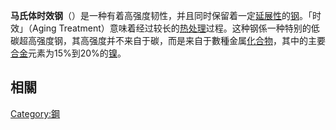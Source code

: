 {{Expand|time=2013-02-03T13:47:31+00:00 }}
{{noteTA|7=zh-tw:麻時效鋼;zh-cn:马氏体时效钢;|1=zh-tw:麻田散鐵;zh-cn:马氏体;
|2=zh-tw:肥粒鐵;zh-cn:铁素体;
|3=zh-tw:沃斯田鐵;zh-cn:奥氏体;
|4=zh-tw:波來鐵;zh-cn:珠光体;
|5=zh-tw:變韌鐵;zh-cn:贝氏体;
|6=zh-tw:雪明碳鐵;zh-cn:碳化三铁;}}{{鋼鐵}}
'''马氏体时效钢'''（{{lang-en|Maraging steel}}）是一种有着高强度韧性，并且同时保留着一定[[延展性|延展性]]的[[钢|钢]]。「时效」（Aging Treatment）意味着经过较长的[[热处理|热处理]]过程。这种钢係一种特别的低碳超高强度钢，其高强度并不来自于碳，而是来自于數種金属[[化合物|化合物]]，其中的主要[[合金|合金]]元素为15%到20%的[[镍|镍]]。

==相關==
{{le|變態致塑鋼|TRIP steel}}

{{tech-stub}}
[[Category:鋼|Category:鋼]]